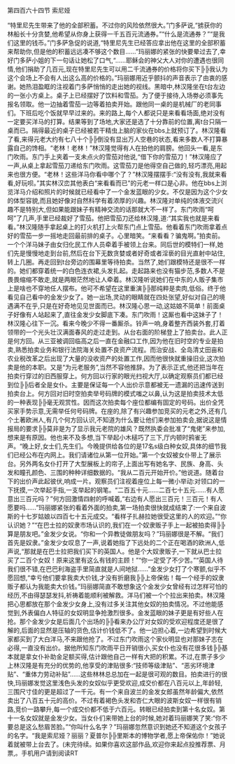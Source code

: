 

第四百六十四节 索尼娅

“特里尼先生带来了他的全部积蓄。不过你的风险依然很大。”门多萨说,“掳获你的林船长十分贪婪,他希望从你身上获得一千五百元流通券。”“什么是流通券？”“是我们这里的钱币。”门多萨急促的说道,“特里尼先生已经答应拿出他在这里的全部积蓄来帮助你,但是他的积蓄远远凑不够这个数目……”玛丽娜的紧张的快要晕过去了,幸好门多萨小姐的下一句话让她松了口气,“……耶稣会的神父大人对你的遭遇也很同情,他们捐助了几百元,现在特里尼先生可以用二千流通券的价格将你买下╠╠我认为这个会场上不会有人出这么高的价格的。”玛丽娜用近乎颤抖的声音表示了由衷的感谢。她热泪盈眶的注视着门多萨悄悄的走出她的视线。黑暗中,林汉隆坐在t台左边的一张小方桌上。桌子上已经摆好了饮料和雪茄。为了便于接待,入场劵必须事先报名领取。他一边抽着雪茄一边等着拍卖开始。跟他同一桌的是机械厂的老同事们。下班后吃个饭就早早过来的。来的路上,每个人都说只是来看看场面,绝对没有一定要买洋马的打算。结果等到了场地,大家还是选了十分靠前的位置,离t台只隔一桌而已。隔得最近的桌子已经被若干精虫上脑的家伙在bbs上就预订了。林汉隆看了看,来得元老大约有七八十个╠╠倒没有显出万人空巷的状态,看来多数人不打算暴露自己的馋相。“老林！老林！”林汉隆觉得有人在拍他的肩膀。他回头一看,是东门吹雨。东门手上夹着一支未点火的雪茄对他说,“借下你的雪茄刀！”林汉隆应了一声,从桌上拿起雪茄刀递给东门吹雨。这雪茄刀是他得空自己做的,轻巧漂亮,用起来也很方便。“老林！这些洋马你看中哪个了？”林汉隆摆摆手:“没有没有,我就来看看,好玩呗。”其实林汉峦其他表白“来看看而已”的元老一样口是心非。他在bbs上浏览洋马介绍和照片的时候就已经看中了一个金发蓝眼的少女。不仅是因为这个少女的体型容貌,而且她好像对自然科学有着浓厚的兴趣。林汉隆对单纯的体液交流兴趣不是特别大,但如果能跟妹子有精神交流的话那就大不一样了。东门吹雨“呵呵”了几声,手里已经裁好了雪茄。他把雪茄刀还给林汉隆,道:“其实我也就是来看看。”林汉隆随手拿起桌上的打火机打上火帮东门点上雪茄。他看着东门吹雨拿着点好的雪茄一步一摇地走回最前排的桌子。心里暗笑。“来看看？骗鬼啊。”拍卖前。一个个洋马妹子由女归化民工作人员牵着手被领上台来。同后世的模特们一样,她们先是慢慢地走到台前,然后在台下无数贪婪或者好奇或者淫亵的目光直射中站住,转上几圈。再走回到t台旁边的围幕里等待拍卖。当然了,她们跟模特还是很不一样的。她们都穿着统一的白色连衣裙,头发扎起。走起路来也没有猫步范,多数人不是畏畏缩缩不敢走,就是两眼茫然地让人牵着。林汉隆听说她们在中东的人贩子集市上是啥也不穿地任人摆布。他可不希望在这里重演╠╠那纯粹是卖肉,低俗。终于他看见自己看中的金发少女了。她一出场,灵动的眼睛就在四处张望,好似对自己的境遇满不在乎,只是在好奇地见见世面而已。林汉隆心思一动,这姑娘不简单！前面桌子好像有人站起来了,直往金发少女脚底下凑。东门吹雨！这厮也看中这妹子了！林汉隆心往下一沉。看来今晚少不得一番厮杀。铃声一响,身着整齐西装外套,打着领带的一个光头壮汉满面春风的走过走到。从台右面的阶梯登上了拍卖台。此人正是何方回。从三亚被调回临高之后一直在金融口工作,因为他在旧时空的专业是拍卖,熟悉拍卖业务和银行法院海关处置不良资产流程。而治安战、全岛清丈田亩和农业税改革之后出现了大量的没收资产的处置工作,因而他很快就重操旧业,这次拍卖是他的本职。又是“为元老服务”,当然不容他推辞。为了表示正式,他还把当年在拍卖行穿过的旧西服穿上。何方回以行家的眼光扫视大厅,以确定观察员们都已经到位╠╠后者全是女仆。主要是保证每一个人出价示意都被无一遗漏的迅速传送到拍卖台上。何方回对旧时空拍卖举号码牌的模式嗤之以鼻,认为这是拍卖技术太低的一种表现╠╠毫无观赏性。因而这次拍卖每个座位都编有固定的号码。出价全凭买家手势示意,无需举任何号码牌。在座的,除了有兴趣参加竞买的元老之外,还有几个土著欧洲人,有几个何方回认识,不知道为什么要让他们来参加拍卖会,据说这是情报局的要求╠╠莫非是为了显示我元老院的雄风？既然执委会批准了“鬼佬”来参加,想来是有原因。他也来不及多想,当下举起小木槌巧了三下,厅内顿时鸦雀无声。“晚上好,女士们,先生们。今晚提供给各位的是17名s级白种女奴,具体的细节我们已经公布在内网上。我们请诸位从第一位开始。”第一个女奴被女仆带上了展示台。另外两名女仆打开了大型展板上的帘子,上面出写有她名字、民族、身高、头发和瞳孔颜色、三围的种种详细数据的。“我从二百元开始开价。”他说道。随着台下的出价声此起彼伏,响成一片。观察员们注视着座位上每一微小举动:对领口的一下抚摸,一次举起手指,一支举起的钢笔。“二百五十元……二百七十五元……有人愿意出三百元吗？”何方回激情四射的呼喊着,“右边有人愿出三百元！三百元！有人愿要吗……”玛丽娜紧张的看着外面的拍卖,第一场拍卖很快就成结束了:一个来自波斯的十七岁姑娘以四百七十五元成交。“看样子扎赫拉她很受这里的人的欢迎。”“你认识她？”“在巴士拉的奴隶市场认识的,我们在一个奴隶贩子手上一起被拍卖得╠╠算是朋友吧。”金发少女说。“你和一个异教徒做朋友吗？”玛丽娜很是不解。“我们首先是奴隶。”金发少女叹息了一声,说着她指了下远处的二个正在喝酒的欧洲人,低声说,“那就是在巴士拉把我们买下的英国人。他是个大奴隶贩子,一下就从巴士拉买了二百个女奴！原来这里有这么有钱的主顾！”“你一定受了不少苦。”“英国人待我们很不错,在巴巴利海盗手里简直就是人间地狱……”金发少女打了个寒颤,似乎不愿回想,“幸亏他们要拿我卖大价钱,才没有折磨我╠╠上帝保佑！每一个经手的奴隶贩子都认为我能卖大价钱。”玛丽娜简直不敢想象这个金发少女曾经有过怎样可怕的经历,不由得瑟瑟发抖,祈祷着能顺利被解救。洋马们被一个个拉出来拍卖。林汉隆把心思都放在那个金发少女身上,没有过多关注其他女奴的拍卖情况。不过他能感觉到,外表偏白人特征的女奴明显争抢激烈很多。金发蓝眼的妹子更是有好些人在抢。那个金发少女是后面几个出场的╠╠看来办公厅对女奴的受欢迎程度还是很了解的,后面的显然是压轴的货色,估计价钱低不了。他一边担心着,一边希望到时候大家都买到了大白洋马,不来跟他抢了。不过东门吹雨这个家伙明显也对那妹子志在必得,一直没有出价。据他所知东门吹雨平日开销很小,买女仆也没有花很多钱╠╠基本就是拿女仆补助金足额买得,估计跟他自己一样有大把的积累。不过,在票子多少上林汉隆是有充分的优势的,他享受的津贴很多:“技师等级津贴”、“恶劣环境津贴”、“重体力劳动补贴”……这些林林总总加在一起是很可观的数目。拍卖进行的很快,玛丽娜发觉这里浅色头发的女奴似乎更受欢迎,成交价都在八百元以上,年龄轻,三围尺寸佳的更是超过了一千元。有一个来自波兰的金发女郎虽然年龄偏大,依然卖出了八百五十元的高价。不过有着褐色头发和杏仁大眼的波斯女奴一样很有销路,竞价一路攀升,每一个成交价都不低于六百元。转眼已经拍卖到第十名女奴。第十一名女奴就是金发少女。当女仆们来带她上台的时候,她对着玛丽娜笑了笑:“你不要总是这么愁眉苦脸。”“你叫什么名字？”玛丽娜忽然意识到她还不知道这个女孩子的名字。“我是索尼娅？丽丽？夏普尔╠╠里斯本的博物学者,愿上帝保佑你！”她说着就被带上台去了。(未完待续。如果你喜欢这部作品,欢迎你来起点投推荐票、月票,。手机用户请到阅读RT

